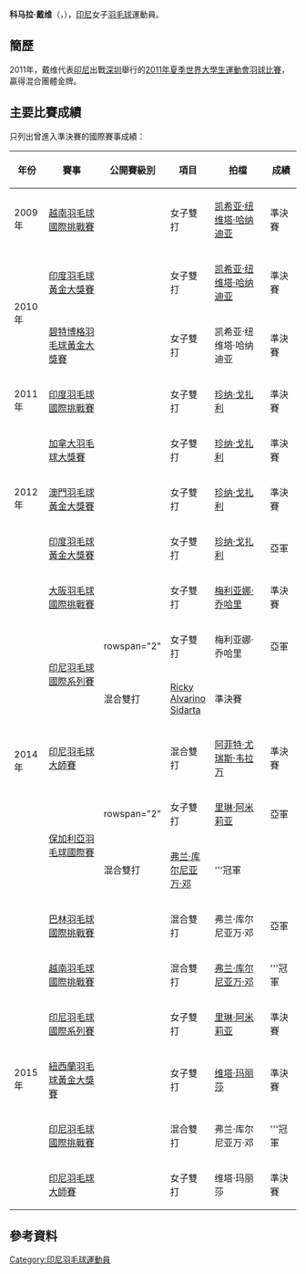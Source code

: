 {{noteTA|G1=Badminton}}
{{Infobox 羽球選手
| playername              = 科马拉·戴维<br/>{{lang|id|Komala Dewi}}
| image                   = 
| size                    = 
| caption                 = 
| birth_name              = 
| date_of_birth           = {{birth_date_and_age|1989|9|1}}<ref name="PROFIL ATLET">[http://badmintonindonesia.org/app/profile/timnas.aspx?id=000003679 PROFIL ATLET - Komala Dewi PBSI] {{Wayback|url=http://badmintonindonesia.org/app/profile/timnas.aspx?id=000003679 |date=20140626005556 }}{{id}}</ref>
| place_of_birth          = 
| residence               =
| height                  = 
| weight                  = 
| handedness              = 
| country                 = {{INA}}
| years_intldebut         =
| years_started           = 
| coach                   = 
| event                   = 女子雙打
| highest_ranking         = 第23位（女雙-[[珍纳·戈扎利|珍纳·戈扎利]]）
| date_of_highest_ranking = 2013年5月30日<ref name="highest-ranking">[http://bwfcontent.tournamentsoftware.com/ranking/player.aspx?id=7498&player=108564 BWF World Ranking - Ranking of Komala DEWI (67017)]{{en}}</ref>
| current_ranking         = 第121位（女雙-[[梅利亚娜·乔哈里|乔哈里]]）<br/>第232位（女雙-[[里琳·阿米莉亚|阿米莉亚]]）<br/>第284位（女雙-[[珍纳·戈扎利|戈扎利]]）<br/>第305位（混雙-[[Didit_Juang|Juang]]）<br/>第505位（混雙-[[Ricky_Alvarino_Sidarta|Sidarta]]）<br/>第558位（混雙-[[阿里亚·毛拉纳·阿蒂亚塔玛|阿蒂亚塔玛]]）
| date_of_current_ranking = 2014年9月11日<ref>[http://bwfcontent.tournamentsoftware.com/ranking/category.aspx?id=7498&category=475 BWF World Ranking - BWF世界排名榜 (9/11/2014) - Women's doubles] {{Wayback|url=http://bwfcontent.tournamentsoftware.com/ranking/category.aspx?id=7498&category=475 |date=20180929082922 }}{{en}}</ref><ref>[http://bwfcontent.tournamentsoftware.com/ranking/category.aspx?id=7498&category=476 BWF World Ranking - BWF世界排名榜 (9/11/2014) - Mixed doubles] {{Wayback|url=http://bwfcontent.tournamentsoftware.com/ranking/category.aspx?id=7498&category=476 |date=20180929093144 }}{{en}}</ref>
| played                  = 71勝–58負（女雙）<br/>8勝–6負（混雙）
| titles                  = 
| bwf_profile             = 9401F535-14B0-41C1-A319-E3F5B03F2331
| bwf_id                  = 67017
| updated                 = 2014年9月15日
}}
{{MedalTableTop}}
{{MedalSport | 女子[[羽毛球|羽毛球]]}}
{{MedalCountry | {{INA}}}}
{{MedalCompetition | [[世界大學生運動會|世界大學生運動會]]}}
{{MedalGold| [[2011年夏季世界大學生運動會|2011年 深圳]] | [[2011年夏季世界大學生運動會羽球比賽|混合團體]]}}
{{MedalBottom}}
'''科马拉·戴维'''（{{lang-id|'''Komala Dewi'''}}，{{bd|1989年|9月1日|}}），[[印尼|印尼]]女子[[羽毛球|羽毛球]]運動員。

==簡歷==
2011年，戴维代表[[印尼|印尼]]出戰[[深圳|深圳]]舉行的[[2011年夏季世界大學生運動會|2011年夏季世界大學生運動會]][[2011年夏季世界大學生運動會羽球比賽|羽球比賽]]，贏得混合團體金牌。

==主要比賽成績==
只列出曾進入準決賽的國際賽事成績：
{| class=wikitable style="text-align:center; font-size:small;" 
!width="50"|年份
!width="180"|賽事
!width="80"|公開賽級別
!width="60"|項目
!width="160"|拍檔
!width="50"|成績
|-
!rowspan="1"|2009年
|[[2009年越南羽毛球國際挑戰賽|越南羽毛球國際挑戰賽]]
|{{BWFIC}}
|女子雙打
|[[凯希亚·纽维塔·哈纳迪亚|凯希亚·纽维塔·哈纳迪亚]]
|bgcolor="#b8860b"|準決賽
|-
!rowspan="2"|2010年
|[[2010年印度羽毛球黃金大獎賽|印度羽毛球黃金大獎賽]]
|{{BWFGPG}}
|女子雙打
|[[凯希亚·纽维塔·哈纳迪亚|凯希亚·纽维塔·哈纳迪亚]]
|bgcolor="#b8860b"|準決賽
|-
|[[2010年碧特博格羽毛球黃金大獎賽|碧特博格羽毛球黃金大獎賽]]
|{{BWFGPG}}
|女子雙打
|凯希亚·纽维塔·哈纳迪亚
|bgcolor="#b8860b"|準決賽
|-
!rowspan="1"|2011年
|[[2011年印度羽毛球國際挑戰賽|印度羽毛球國際挑戰賽]]
|{{BWFIC}}
|女子雙打
|[[珍纳·戈扎利|珍纳·戈扎利]]
|bgcolor="#b8860b"|準決賽
|-
!rowspan="3"|2012年
|[[2012年加拿大羽毛球大獎賽|加拿大羽毛球大獎賽]]
|{{BWFGP}}
|女子雙打
|[[珍纳·戈扎利|珍纳·戈扎利]]
|bgcolor="#b8860b"|準決賽
|-
|[[2012年澳門羽毛球格蘭披治黃金大獎賽|澳門羽毛球黃金大獎賽]]
|{{BWFGPG}}
|女子雙打
|[[珍纳·戈扎利|珍纳·戈扎利]]
|bgcolor="#b8860b"|準決賽
|-
|[[2012年印度羽毛球黃金大獎賽|印度羽毛球黃金大獎賽]]
|{{BWFGPG}}
|女子雙打
|[[珍纳·戈扎利|珍纳·戈扎利]]
|bgcolor="silver"|亞軍
|-
!rowspan="7"|2014年
|[[2014年大阪羽毛球國際挑戰賽|大阪羽毛球國際挑戰賽]]
|{{BWFIC}}
|女子雙打
|[[梅利亚娜·乔哈里|梅利亚娜·乔哈里]]
|bgcolor="#b8860b"|準決賽
|-
|rowspan="2"|[[2014年印度尼西亞羽毛球國際系列賽|印尼羽毛球國際系列賽]]
|rowspan="2" {{BWFIS}}
|女子雙打
|梅利亚娜·乔哈里
|bgcolor="silver"|亞軍
|-
|混合雙打
|[[Ricky_Alvarino_Sidarta|Ricky Alvarino Sidarta]]
|bgcolor="#b8860b"|準決賽
|-
|[[2014年印度尼西亞羽毛球大師賽|印尼羽毛球大師賽]]
|{{BWFGPG}}
|混合雙打
|[[阿菲特·尤瑞斯·韦拉万|阿菲特·尤瑞斯·韦拉万]]
|bgcolor="#b8860b"|準決賽
|-
|rowspan="2"|[[2014年保加利亞羽毛球國際賽|保加利亞羽毛球國際賽]]
|rowspan="2" {{BWFIC}}
|女子雙打
|[[里琳·阿米莉亚|里琳·阿米莉亚]]
|bgcolor="silver"|亞軍
|-
|混合雙打
|[[弗兰·库尔尼亚万·邓|弗兰·库尔尼亚万·邓]]
|bgcolor="gold"|'''冠軍
|-
|[[2014年巴林羽毛球國際挑戰賽|巴林羽毛球國際挑戰賽]]
|{{BWFIC}}
|混合雙打
|弗兰·库尔尼亚万·邓
|bgcolor="silver"|亞軍
|-
!rowspan="5"|2015年
|[[2015年越南羽毛球國際挑戰賽|越南羽毛球國際挑戰賽]]
|{{BWFIC}}
|混合雙打
|[[弗兰·库尔尼亚万·邓|弗兰·库尔尼亚万·邓]]
|bgcolor="gold"|'''冠軍
|-
|[[2015年印度尼西亞羽毛球國際系列賽|印尼羽毛球國際系列賽]]
|{{BWFIS}}
|女子雙打
|[[里琳·阿米莉亚|里琳·阿米莉亚]]
|bgcolor="#b8860b"|準決賽
|-
|[[2015年紐西蘭羽毛球黃金大獎賽|紐西蘭羽毛球黃金大獎賽]]
|{{BWFGPG}}
|女子雙打
|[[维塔·玛丽莎|维塔·玛丽莎]]
|bgcolor="#b8860b"|準決賽
|-
|[[2015年印度尼西亞羽毛球國際挑戰賽|印尼羽毛球國際挑戰賽]]
|{{BWFIC}}
|混合雙打
|弗兰·库尔尼亚万·邓
|bgcolor="gold"|'''冠軍
|-
|[[2015年印度尼西亞羽毛球大師賽|印尼羽毛球大師賽]]
|{{BWFGPG}}
|女子雙打
|维塔·玛丽莎
|bgcolor="#b8860b"|準決賽
|}
{{BWF賽事級別索引}}

==參考資料==
{{Reflist}}

{{DEFAULTSORT:Dewi, Komala}}
[[Category:印尼羽毛球運動員|Category:印尼羽毛球運動員]]